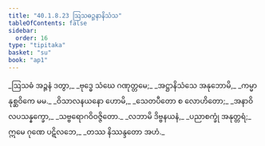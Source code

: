 ```yaml
---
title: "40.1.8.23 ဩသဓဉ္ဇနာနိသံသ"
tableOfContents: false
sidebar:
  order: 16
type: "tipitaka"
basket: "su"
book: "ap1"
---
```



<DynamicBreadcrumb />

<Division number="151" book="ap1">

<Paragraph number="4448" type="verses" book="ap1">
_ဩသဓံ အဉ္ဇနံ ဒတွာ,_  
_ဗုဒ္ဓေ သံဃေ ဂဏုတ္တမေ;_  
_အဋ္ဌာနိသံသေ အနုဘောမိ,_  
_ကမ္မာနုစ္ဆဝိကေ မမ._  

</Paragraph>

</Division>
<Division number="152" book="ap1">

<Paragraph number="4449" type="verses" book="ap1">
_ဝိသာလနယနော ဟောမိ,_  
_သေတပီတော စ လောဟိတော;_  
_အနာဝိလပသန္နက္ခော,_  
_သဗ္ဗရောဂဝိဝဇ္ဇိတော._  

</Paragraph>

</Division>
<Division number="153" book="ap1">

<Paragraph number="4450" type="verses" book="ap1">
_လဘာမိ ဒိဗ္ဗနယနံ,_  
_ပညာစက္ခုံ အနုတ္တရံ;_  
ဣမေ ဂုဏေ ပဋိလဘေ,_  
_တဿ နိဿန္ဒတော အဟံ._
</Paragraph>
</Division>